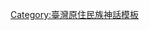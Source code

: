 {{Navbox
|name = 魯凱族神話
|title = [[魯凱族神靈信仰|{{color|white|魯凱族神話}}]]
| titlestyle = background: #227700;
| groupstyle = background: #008800;
|group1 = 歷史文獻
|list1 =
[[蕃族調查報告書]] ∗ [[番族慣習調查報告書]] ∗ [[臺灣高砂族系統所屬之研究]]

|group2 = 創世神話
|list2 =

  {{Navbox |child
  |group1 = 世界起源
  |list1 =
[[瓦卡提|東魯凱創世神話]] ∗ [[特阿梅斯|西魯凱創世神話]] ∗ [[烏瑪利諾|巨人撐地]]

  |group2 = 人類起源
  |list2 =
 [[煙霧始祖傳說]] ∗ [[竹石始祖傳說]] ∗ [[人體部位始祖傳說]] ∗ [[器具始祖傳說]]  ∗ [[動物生人始祖傳說]]∗ [[植物始祖傳說]] ∗ [[泥土始祖傳說]]
  |group3 = 部落起源
  |list3 =
[[普拉路洋|好茶部落起源]] ∗ [[歐布諾伙部落起源傳說|萬山部落起源]]

  }}


|group3 = 各族群
|list3 =
  {{Navbox |child
  |group1 = 東魯凱（大南群）神話
  |list1 =
[[艾里里安|小鬼湖版巴冷公主]] ∗ [[姆阿卡凱|熊祖父]] ∗ [[乎姆利利]] ∗ [[達布林老人|騙婚傳說]] ∗ [[姆托扣托扣|洪水傳說]] ∗ [[薩馬拉賴|太陽之子]] ∗ [[烏鴉傳說 (魯凱族)|烏鴉起源]] ∗ [[泰那勞|榕樹起源]]

  |group2 = 西魯凱（隘寮群）神話
  |list2 =
[[巴冷公主|大鬼湖版巴冷公主]] ∗ [[塔諾巴庫|小鬼湖人蛇戀]] ∗ [[古勒勒勒 (魯凱族)|自私的頭目]] ∗ [[慕阿蓋蓋|吉露部落貴族之祖]] ∗ [[烏鴉傳說 (魯凱族)|烏鴉傳說]]

  |group3 = 下三社（濁口群）神話
  |list3 =
[[泰那勞|榕樹起源]] ∗ [[荷絲|萬山岩雕傳說]] ∗ [[達庫路邦|黑米起源]]

  |group4 = 其他的神話與傳說
  |list4 =
[[鬼湖戀情]] ∗ [[聖竹]] ∗ [[聖陶壺]]

    }}

|group4 = [[神]]和[[靈]]
|list4 =
  {{Navbox |child
  |group1 = 神祗
  |list1 =
[[魯凱族神靈信仰|魯凱族神靈信仰]] ∗ [[巴拉勒巴勒|龍神]]

  |group2 = 精靈
  |list2 =
[[艾里里安|荒野精靈]] ∗ [[巴伯冷|深山精靈]]
    }}

|group5 = 異族
|list5 =
  {{Navbox |child
  |group1 = 人類
  |list1 =
[[伯冷|英雄伯冷]] ∗ [[希比達|死亡視線]]

  |group2 = 巨人
  |list2 =
[[伯拉 (魯凱族)|巨陰人]]

  |group3 = 矮人
  |list3 =
[[塔馬洛諾·利帕拉紹|淫亂的矮人]] ∗ [[達瑞卡哦格勒|友好的矮人]] ∗ [[努托爾|怪異的矮人]]

  |group4 = 地底人
  |list4 =
[[地底人傳說 (魯凱族)|長尾人]]

  |group5 =
  |list5 =

  |group6 = 神祕生物
  |list6 =  
[[巴拉勒巴勒|不可視的龍神]] ∗ [[利琉固]] ∗  [[達洛卡可屯之犬]]

  }}

|group6 = 神話傳說中的戰役
|list6 =
[[巴拉里烏魯戰役]] ∗ [[隘寮之戰]] ∗ [[歐布諾伙之戰傳說]]

|group7 = 神話中的土地
|list7 =
[[巴魯谷安|靈魂歸宿之地]] ∗ [[慈伯慈伯]] ∗ [[馬低亞察安|馬低亞察安部落]]

  }}

<noinclude>

[[Category:臺灣原住民族神話模板]]
</noinclude>